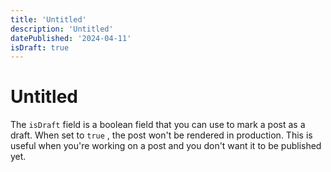 ```yaml
---
title: 'Untitled'
description: 'Untitled'
datePublished: '2024-04-11'
isDraft: true
---
```


# Untitled

The `isDraft` field is a boolean field that you can use to mark a post as a draft. When set to `true` , the post won't be rendered in production. This is useful when you're working on a post and you don't want it to be published yet.
